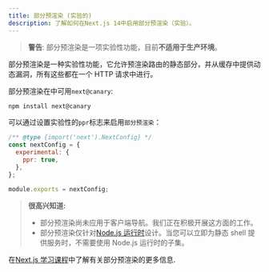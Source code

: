 ```yaml
---
title: 部分预渲染 (实验的)
description: 了解如何在Next.js 14中启用部分预渲染（实验）。
---
```


> **警告**: 部分预渲染是一项实验性功能，目前**不适用于生产环境**。

部分预渲染是一种实验性功能，它允许预渲染路由的静态部分，并从缓存中提供动态漏洞，所有这些都在一个 HTTP 请求中进行。

部分预渲染在中可用`next@canary`:

```bash filename="Terminal"
npm install next@canary
```

可以通过设置实验性的`ppr`标志来启用`部分预渲染`：

```js filename="next.config.js"
/** @type {import('next').NextConfig} */
const nextConfig = {
  experimental: {
    ppr: true,
  },
};

module.exports = nextConfig;
```

> **很高兴知道:**
>
> - 部分预渲染尚未应用于客户端导航。我们正在积极开展这方面的工作。
> - 部分预渲染仅针对[Node.js 运行时](/docs/app/building-your-application/rendering/edge-and-nodejs-runtimes)设计。当您可以立即为静态 shell 提供服务时，不需要使用 Node.js 运行时的子集。

在[Next.js 学习课程](/learn/dashboard-app/partial-prerendering)中了解有关部分预渲染的更多信息.
